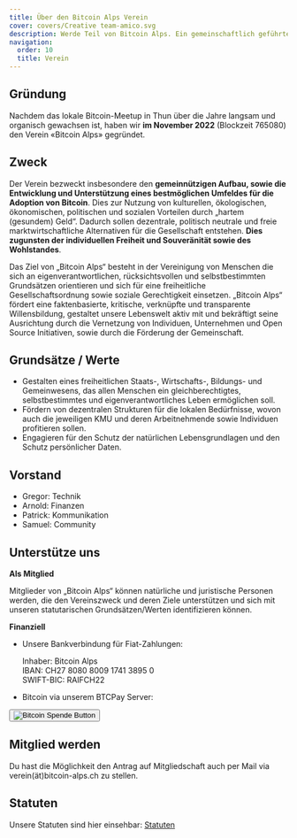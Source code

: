```yaml
---
title: Über den Bitcoin Alps Verein
cover: covers/Creative team-amico.svg
description: Werde Teil von Bitcoin Alps. Ein gemeinschaftlich geführter Verein, gegründet im November 2022, der sich für die Förderung der Bitcoin-Adoption für eine freie, dezentralisierte Gesellschaft einsetzt
navigation:
  order: 10
  title: Verein
---
```



## Gründung

Nachdem das lokale Bitcoin-Meetup in Thun über die Jahre langsam und organisch gewachsen ist, haben wir **im November 2022** (Blockzeit 765080) den Verein «Bitcoin Alps» gegründet.

## Zweck

Der Verein bezweckt insbesondere den **gemeinnützigen Aufbau, sowie die Entwicklung und Unterstützung eines bestmöglichen Umfeldes für die Adoption von Bitcoin**. Dies zur Nutzung von kulturellen, ökologischen, ökonomischen, politischen und sozialen Vorteilen durch „hartem (gesundem) Geld“. Dadurch sollen dezentrale, politisch neutrale und freie marktwirtschaftliche Alternativen für die Gesellschaft entstehen. **Dies zugunsten der individuellen Freiheit und Souveränität sowie des Wohlstandes**.

Das Ziel von „Bitcoin Alps“ besteht in der Vereinigung von Menschen die sich an eigenverantwortlichen, rücksichtsvollen und selbstbestimmten Grundsätzen orientieren und sich für eine freiheitliche Gesellschaftsordnung sowie soziale Gerechtigkeit einsetzen. „Bitcoin Alps“ fördert eine faktenbasierte, kritische, verknüpfte und transparente Willensbildung, gestaltet unsere Lebenswelt aktiv mit und bekräftigt seine Ausrichtung durch die Vernetzung von Individuen, Unternehmen und Open Source Initiativen, sowie durch die Förderung der Gemeinschaft.

## Grundsätze / Werte

- Gestalten eines freiheitlichen Staats-, Wirtschafts-, Bildungs- und Gemeinwesens, das allen Menschen ein gleichberechtigtes, selbstbestimmtes und eigenverantwortliches Leben ermöglichen soll.
- Fördern von dezentralen Strukturen für die lokalen Bedürfnisse, wovon auch die jeweiligen KMU und deren Arbeitnehmende sowie Individuen profitieren sollen.
- Engagieren für den Schutz der natürlichen Lebensgrundlagen und den Schutz persönlicher Daten.

## Vorstand

- Gregor: Technik
- Arnold: Finanzen
- Patrick: Kommunikation
- Samuel: Community


## Unterstütze uns

**Als Mitglied**

Mitglieder von „Bitcoin Alps“ können natürliche und juristische Personen werden, die den Vereinszweck und deren Ziele unterstützen und sich mit unseren statutarischen Grundsätzen/Werten identifizieren können.

**Finanziell**

- Unsere Bankverbindung für Fiat-Zahlungen:

  Inhaber: Bitcoin Alps<br />
  IBAN: CH27 8080 8009 1741 3895 0<br />
  SWIFT-BIC: RAIFCH22

- Bitcoin via unserem BTCPay Server:
<form method="POST" action="https://pay.bitcoin-alps.ch/apps/2nZQ6Cw5dBZaDDc9udjNso2SRLMm/pos">
  <input type="hidden" name="redirectUrl" value="https://www.bitcoin-alps.ch/verein/spende_danke" />
  <button class="button is-ghost" type="submit" name="choiceKey" value="bitcoin alps spende"><Image src="bitcoin_spenden.svg" alt="Bitcoin Spende Button" /></button>
</form>

## Mitglied werden

<MemberSignupForm client:load />

Du hast die Möglichkeit den Antrag auf Mitgliedschaft auch per Mail via\
verein(ät)bitcoin-alps.ch zu stellen.

## Statuten

Unsere Statuten sind hier einsehbar: [Statuten](/docs/Statuten_Bitcoin_Alps_V02.00.pdf)
